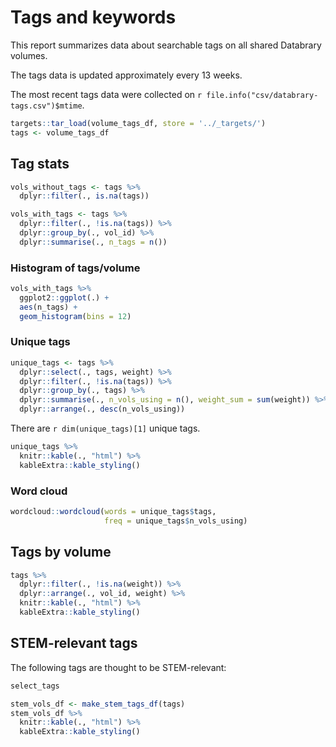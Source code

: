 # Tags and keywords

This report summarizes data about searchable tags on all shared Databrary volumes.

The tags data is updated approximately every 13 weeks.

The most recent tags data were collected on `r file.info("csv/databrary-tags.csv")$mtime`.

```r
targets::tar_load(volume_tags_df, store = '../_targets/')
tags <- volume_tags_df
```

## Tag stats {-}

```r
vols_without_tags <- tags %>%
  dplyr::filter(., is.na(tags))

vols_with_tags <- tags %>%
  dplyr::filter(., !is.na(tags)) %>%
  dplyr::group_by(., vol_id) %>%
  dplyr::summarise(., n_tags = n())
```

### Histogram of tags/volume {-}

```r
vols_with_tags %>%
  ggplot2::ggplot(.) +
  aes(n_tags) +
  geom_histogram(bins = 12)
```

### Unique tags {-}

```r
unique_tags <- tags %>%
  dplyr::select(., tags, weight) %>%
  dplyr::filter(., !is.na(tags)) %>%
  dplyr::group_by(., tags) %>%
  dplyr::summarise(., n_vols_using = n(), weight_sum = sum(weight)) %>%
  dplyr::arrange(., desc(n_vols_using))
```

There are `r dim(unique_tags)[1]` unique tags.

```r
unique_tags %>%
  knitr::kable(., "html") %>%
  kableExtra::kable_styling()
```

### Word cloud {-}

```r
wordcloud::wordcloud(words = unique_tags$tags, 
                     freq = unique_tags$n_vols_using)
```

## Tags by volume {-}

```r
tags %>% 
  dplyr::filter(., !is.na(weight)) %>%
  dplyr::arrange(., vol_id, weight) %>%
  knitr::kable(., "html") %>%
  kableExtra::kable_styling()
```

## STEM-relevant tags {-}

The following tags are thought to be STEM-relevant:

```r
select_tags
```

```r
stem_vols_df <- make_stem_tags_df(tags)
stem_vols_df %>%
  knitr::kable(., "html") %>%
  kableExtra::kable_styling() 
```
